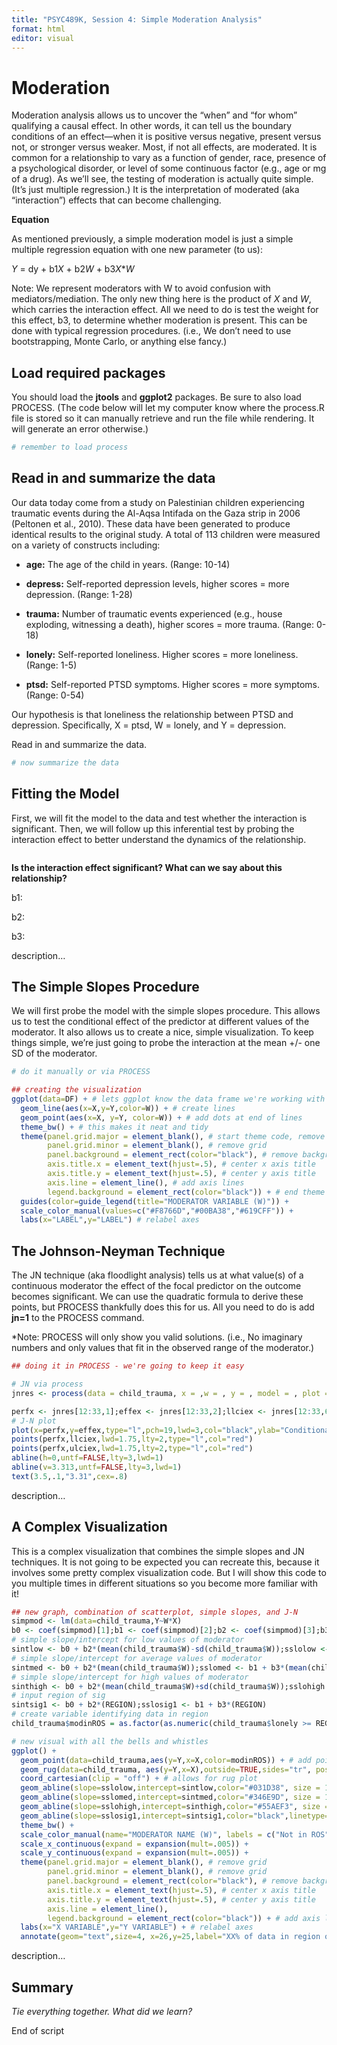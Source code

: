 ```yaml
---
title: "PSYC489K, Session 4: Simple Moderation Analysis"
format: html
editor: visual
---
```


# Moderation

Moderation analysis allows us to uncover the "when" and "for whom" qualifying a causal effect. In other words, it can tell us the boundary conditions of an effect—when it is positive versus negative, present versus not, or stronger versus weaker. Most, if not all effects, are moderated. It is common for a relationship to vary as a function of gender, race, presence of a psychological disorder, or level of some continuous factor (e.g., age or mg of a drug). As we'll see, the testing of moderation is actually quite simple. (It's just multiple regression.) It is the interpretation of moderated (aka "interaction") effects that can become challenging.

**Equation**

As mentioned previously, a simple moderation model is just a simple multiple regression equation with one new parameter (to us):

*Y* = dy + b1*X* + b2*W* + b3*X*\**W*

Note: We represent moderators with W to avoid confusion with mediators/mediation. The only new thing here is the product of *X* and *W*, which carries the interaction effect. All we need to do is test the weight for this effect, b3, to determine whether moderation is present. This can be done with typical regression procedures. (i.e., We don't need to use bootstrapping, Monte Carlo, or anything else fancy.)

## Load required packages

You should load the **jtools** and **ggplot2** packages. Be sure to also load PROCESS. (The code below will let my computer know where the process.R file is stored so it can manually retrieve and run the file while rendering. It will generate an error otherwise.)

```r

# remember to load process

```

## Read in and summarize the data

Our data today come from a study on Palestinian children experiencing traumatic events during the Al-Aqsa Intifada on the Gaza strip in 2006 (Peltonen et al., 2010). These data have been generated to produce identical results to the original study. A total of 113 children were measured on a variety of constructs including:

-   **age:** The age of the child in years. (Range: 10-14)

-   **depress:** Self-reported depression levels, higher scores = more depression. (Range: 1-28)

-   **trauma:** Number of traumatic events experienced (e.g., house exploding, witnessing a death), higher scores = more trauma. (Range: 0-18)

-   **lonely:** Self-reported loneliness. Higher scores = more loneliness. (Range: 1-5)

-   **ptsd:** Self-reported PTSD symptoms. Higher scores = more symptoms. (Range: 0-54)

Our hypothesis is that loneliness the relationship between PTSD and depression. Specifically, X = ptsd, W = lonely, and Y = depression.

Read in and summarize the data.

```r

# now summarize the data

```

## Fitting the Model

First, we will fit the model to the data and test whether the interaction is significant. Then, we will follow up this inferential test by probing the interaction effect to better understand the dynamics of the relationship.

```r

```

**Is the interaction effect significant? What can we say about this relationship?**

b1:

b2:

b3:

description...

## The Simple Slopes Procedure

We will first probe the model with the simple slopes procedure. This allows us to test the conditional effect of the predictor at different values of the moderator. It also allows us to create a nice, simple visualization. To keep things simple, we're just going to probe the interaction at the mean +/- one SD of the moderator.

```r
# do it manually or via PROCESS

## creating the visualization
ggplot(data=DF) + # lets ggplot know the data frame we're working with
  geom_line(aes(x=X,y=Y,color=W)) + # create lines
  geom_point(aes(x=X, y=Y, color=W)) + # add dots at end of lines
  theme_bw() + # this makes it neat and tidy
  theme(panel.grid.major = element_blank(), # start theme code, remove grid
        panel.grid.minor = element_blank(), # remove grid
        panel.background = element_rect(color="black"), # remove background
        axis.title.x = element_text(hjust=.5), # center x axis title
        axis.title.y = element_text(hjust=.5), # center y axis title
        axis.line = element_line(), # add axis lines
        legend.background = element_rect(color="black")) + # end theme code
  guides(color=guide_legend(title="MODERATOR VARIABLE (W)")) +
  scale_color_manual(values=c("#F8766D","#00BA38","#619CFF")) +
  labs(x="LABEL",y="LABEL") # relabel axes
```

## The Johnson-Neyman Technique

The JN technique (aka floodlight analysis) tells us at what value(s) of a continuous moderator the effect of the focal predictor on the outcome becomes significant. We can use the quadratic formula to derive these points, but PROCESS thankfully does this for us. All you need to do is add **jn=1** to the PROCESS command.

\*Note: PROCESS will only show you valid solutions. (i.e., No imaginary numbers and only values that fit in the observed range of the moderator.)

```r
## doing it in PROCESS - we're going to keep it easy

# JN via process
jnres <- process(data = child_trauma, x = ,w = , y = , model = , plot = , jn = , moments =  , save = 2)

perfx <- jnres[12:33,1];effex <- jnres[12:33,2];llciex <- jnres[12:33,6];ulciex <- jnres[12:33,7]
# J-N plot
plot(x=perfx,y=effex,type="l",pch=19,lwd=3,col="black",ylab="Conditional Effect of PTSD",xlab="Loneliness (W)")
points(perfx,llciex,lwd=1.75,lty=2,type="l",col="red")
points(perfx,ulciex,lwd=1.75,lty=2,type="l",col="red")
abline(h=0,untf=FALSE,lty=3,lwd=1)
abline(v=3.313,untf=FALSE,lty=3,lwd=1)
text(3.5,.1,"3.31",cex=.8)
```

description...

## A Complex Visualization

This is a complex visualization that combines the simple slopes and JN techniques. It is not going to be expected you can recreate this, because it involves some pretty complex visualization code. But I will show this code to you multiple times in different situations so you become more familiar with it!

```r
## new graph, combination of scatterplot, simple slopes, and J-N
simpmod <- lm(data=child_trauma,Y~W*X)
b0 <- coef(simpmod)[1];b1 <- coef(simpmod)[2];b2 <- coef(simpmod)[3];b3 <- coef(simpmod)[4]
# simple slope/intercept for low values of moderator
sintlow <- b0 + b2*(mean(child_trauma$W)-sd(child_trauma$W));sslolow <- b1 + b3*(mean(child_trauma$W)-sd(child_trauma$W))
# simple slope/intercept for average values of moderator
sintmed <- b0 + b2*(mean(child_trauma$W));sslomed <- b1 + b3*(mean(child_trauma$W))
# simple slope/intercept for high values of moderator
sinthigh <- b0 + b2*(mean(child_trauma$W)+sd(child_trauma$W));sslohigh <- b1 + b3*(mean(child_trauma$W)+sd(child_trauma$W))
# input region of sig
sintsig1 <- b0 + b2*(REGION);sslosig1 <- b1 + b3*(REGION)
# create variable identifying data in region
child_trauma$modinROS = as.factor(as.numeric(child_trauma$lonely >= REGION))

# new visual with all the bells and whistles
ggplot() + 
  geom_point(data=child_trauma,aes(y=Y,x=X,color=modinROS)) + # add points and color by factor
  geom_rug(data=child_trauma, aes(y=Y,x=X),outside=TRUE,sides="tr", position = "jitter") + # allows for rug plot
  coord_cartesian(clip = "off") + # allows for rug plot
  geom_abline(slope=sslolow,intercept=sintlow,color="#031D38", size = 1) + # slope at low levels
  geom_abline(slope=sslomed,intercept=sintmed,color="#346E9D", size = 1) + # slope at medium levels
  geom_abline(slope=sslohigh,intercept=sinthigh,color="#55AEF3", size = 1) + # slope at high levels
  geom_abline(slope=sslosig1,intercept=sintsig1,color="black",linetype="dotted", size =1) + # add region 1
  theme_bw() +
  scale_color_manual(name="MODERATOR NAME (W)", labels = c("Not in ROS","ROS"), values = c("red2","green4")) + 
  scale_x_continuous(expand = expansion(mult=.005)) +
  scale_y_continuous(expand = expansion(mult=.005)) + 
  theme(panel.grid.major = element_blank(), # remove grid
        panel.grid.minor = element_blank(), # remove grid
        panel.background = element_rect(color="black"), # remove background
        axis.title.x = element_text(hjust=.5), # center x axis title
        axis.title.y = element_text(hjust=.5), # center y axis title
        axis.line = element_line(),
        legend.background = element_rect(color="black")) + # add axis lines, end theme adjustments
  labs(x="X VARIABLE",y="Y VARIABLE") + # relabel axes
  annotate(geom="text",size=4, x=26,y=25,label="XX% of data in region of significance") # add in ROS info
```

description...

## Summary

*Tie everything together. What did we learn?*

End of script
